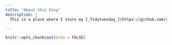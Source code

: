 ```yaml
---
title: "About this blog"
description: |
  This is a place where I store my [_Tidytuesday_](https://github.com/rfordatascience/tidytuesday) codes.

---
```


```r
knitr::opts_chunk$set(echo = FALSE)
```
